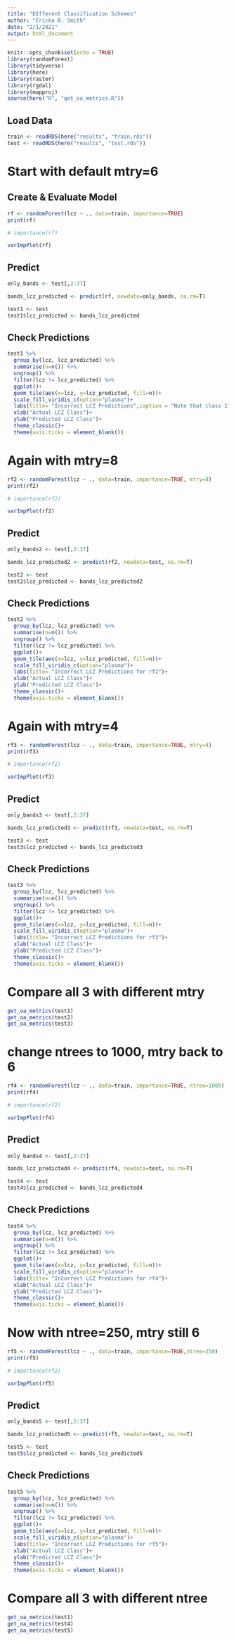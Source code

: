 ```yaml
---
title: "DIfferent Classification Schemes"
author: "Ericka B. Smith"
date: "2/1/2021"
output: html_document
---
```


```r
knitr::opts_chunk$set(echo = TRUE)
library(randomForest)
library(tidyverse)
library(here)
library(raster)
library(rgdal)
library(mapproj)
source(here("R", "get_oa_metrics.R"))
```

## Load Data

```r
train <- readRDS(here("results", "train.rds"))
test <- readRDS(here("results", "test.rds"))
```

# Start with default mtry=6

## Create & Evaluate Model

```r
rf <- randomForest(lcz ~ ., data=train, importance=TRUE)
print(rf)
```

```r
# importance(rf)
```

```r
varImpPlot(rf)
```

## Predict

```r
only_bands <- test[,2:37]
```

```r
bands_lcz_predicted <- predict(rf, newdata=only_bands, na.rm=T)
```

```r
test1 <- test
test1$lcz_predicted <- bands_lcz_predicted
```


## Check Predictions

```r
test1 %>%
  group_by(lcz, lcz_predicted) %>%
  summarise(n=n()) %>%
  ungroup() %>%
  filter(lcz != lcz_predicted) %>%
  ggplot()+
  geom_tile(aes(x=lcz, y=lcz_predicted, fill=n))+
  scale_fill_viridis_c(option="plasma")+
  labs(title= "Incorrect LCZ Predictions",caption = "Note that class 17 (Water) is not included on the x-axis.\nThis is because all predictions for this group were correct.")+
  xlab("Actual LCZ Class")+
  ylab("Predicted LCZ Class")+
  theme_classic()+
  theme(axis.ticks = element_blank())
```


<!-- ## Predict with all data and save as raster (just because) -->

<!-- ```{r} -->
<!-- all_hk_bands <- stackOpen(here("results", "bands_rasterstack.stk")) -->
<!-- names(all_hk_bands) <- names(only_bands) -->
<!-- ``` -->

<!-- ```{r} -->
<!-- all_hk_bands_lcz_predicted <- predict(all_hk_bands, model=rf, na.rm=T) -->
<!-- ``` -->

<!-- ```{r} -->
<!-- plot(all_hk_bands_lcz_predicted) -->
<!-- ``` -->

<!-- ```{r} -->
<!-- writeRaster(all_hk_bands_lcz_predicted, here("results", "hk_pred1_02012021.tif"), overwrite=T) -->
<!-- ``` -->


# Again with mtry=8

```r
rf2 <- randomForest(lcz ~ ., data=train, importance=TRUE, mtry=8)
print(rf2)
```

```r
# importance(rf2)
```

```r
varImpPlot(rf2)
```

## Predict

```r
only_bands2 <- test[,2:37]
```

```r
bands_lcz_predicted2 <- predict(rf2, newdata=test, na.rm=T)
```

```r
test2 <- test
test2$lcz_predicted <- bands_lcz_predicted2
```


## Check Predictions


```r
test2 %>%
  group_by(lcz, lcz_predicted) %>%
  summarise(n=n()) %>%
  ungroup() %>%
  filter(lcz != lcz_predicted) %>%
  ggplot()+
  geom_tile(aes(x=lcz, y=lcz_predicted, fill=n))+
  scale_fill_viridis_c(option="plasma")+
  labs(title= "Incorrect LCZ Predictions for rf2")+
  xlab("Actual LCZ Class")+
  ylab("Predicted LCZ Class")+
  theme_classic()+
  theme(axis.ticks = element_blank())
```


# Again with mtry=4


```r
rf3 <- randomForest(lcz ~ ., data=train, importance=TRUE, mtry=4)
print(rf3)
```


```r
# importance(rf2)
```


```r
varImpPlot(rf3)
```

## Predict

```r
only_bands3 <- test[,2:37]
```


```r
bands_lcz_predicted3 <- predict(rf3, newdata=test, na.rm=T)
```


```r
test3 <- test
test3$lcz_predicted <- bands_lcz_predicted3
```


## Check Predictions


```r
test3 %>%
  group_by(lcz, lcz_predicted) %>%
  summarise(n=n()) %>%
  ungroup() %>%
  filter(lcz != lcz_predicted) %>%
  ggplot()+
  geom_tile(aes(x=lcz, y=lcz_predicted, fill=n))+
  scale_fill_viridis_c(option="plasma")+
  labs(title= "Incorrect LCZ Predictions for rf3")+
  xlab("Actual LCZ Class")+
  ylab("Predicted LCZ Class")+
  theme_classic()+
  theme(axis.ticks = element_blank())
```


# Compare all 3 with different mtry

```r
get_oa_metrics(test1)
get_oa_metrics(test2)
get_oa_metrics(test3)
```


# change ntrees to 1000, mtry back to 6


```r
rf4 <- randomForest(lcz ~ ., data=train, importance=TRUE, ntree=1000)
print(rf4)
```


```r
# importance(rf2)
```


```r
varImpPlot(rf4)
```

## Predict

```r
only_bands4 <- test[,2:37]
```


```r
bands_lcz_predicted4 <- predict(rf4, newdata=test, na.rm=T)
```


```r
test4 <- test
test4$lcz_predicted <- bands_lcz_predicted4
```


## Check Predictions


```r
test4 %>%
  group_by(lcz, lcz_predicted) %>%
  summarise(n=n()) %>%
  ungroup() %>%
  filter(lcz != lcz_predicted) %>%
  ggplot()+
  geom_tile(aes(x=lcz, y=lcz_predicted, fill=n))+
  scale_fill_viridis_c(option="plasma")+
  labs(title= "Incorrect LCZ Predictions for rf4")+
  xlab("Actual LCZ Class")+
  ylab("Predicted LCZ Class")+
  theme_classic()+
  theme(axis.ticks = element_blank())
```


# Now with ntree=250, mtry still 6


```r
rf5 <- randomForest(lcz ~ ., data=train, importance=TRUE,ntree=250)
print(rf5)
```


```r
# importance(rf2)
```


```r
varImpPlot(rf5)
```

## Predict

```r
only_bands5 <- test[,2:37]
```


```r
bands_lcz_predicted5 <- predict(rf5, newdata=test, na.rm=T)
```


```r
test5 <- test
test5$lcz_predicted <- bands_lcz_predicted5
```


## Check Predictions


```r
test5 %>%
  group_by(lcz, lcz_predicted) %>%
  summarise(n=n()) %>%
  ungroup() %>%
  filter(lcz != lcz_predicted) %>%
  ggplot()+
  geom_tile(aes(x=lcz, y=lcz_predicted, fill=n))+
  scale_fill_viridis_c(option="plasma")+
  labs(title= "Incorrect LCZ Predictions for rf5")+
  xlab("Actual LCZ Class")+
  ylab("Predicted LCZ Class")+
  theme_classic()+
  theme(axis.ticks = element_blank())
```


# Compare all 3 with different ntree

```r
get_oa_metrics(test1)
get_oa_metrics(test4)
get_oa_metrics(test5)
```


